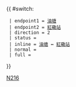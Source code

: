 {{ #switch: {{{format|}}}
  | endpoint1 = [[油塘公共運輸交匯處|油塘]]
  | endpoint2 = [[紅磡車站公共運輸交匯處|紅磡站]]
  | direction = 2
  | status = {{HK Bus Status|N}}
  | inline = [[油塘公共運輸交匯處|油塘]] ↔ [[紅磡車站公共運輸交匯處|紅磡站]]
  | normal =
  | full =
}}<noinclude>[[Category:九龍巴士路線模板|N216]]</noinclude>